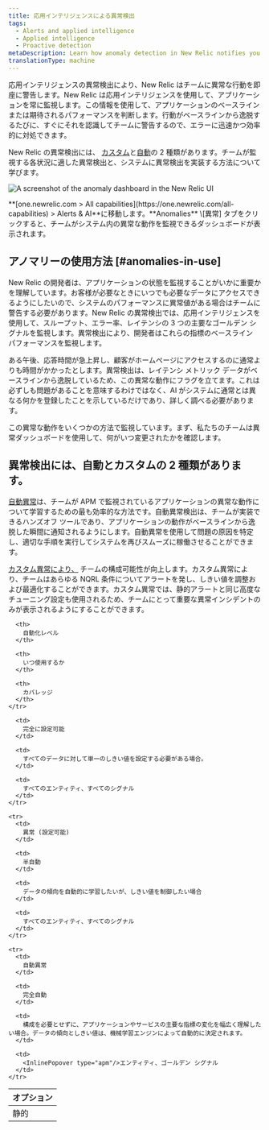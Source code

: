 ```yaml
---
title: 応用インテリジェンスによる異常検出
tags:
  - Alerts and applied intelligence
  - Applied intelligence
  - Proactive detection
metaDescription: Learn how anomaly detection in New Relic notifies you of unusual app behavior. Get notified in Slack or set up a custom webhook.
translationType: machine
---
```



応用インテリジェンスの異常検出により、New Relic はチームに異常な行動を即座に警告します。New Relic は応用インテリジェンスを使用して、アプリケーションを常に監視します。この情報を使用して、アプリケーションのベースラインまたは期待されるパフォーマンスを判断します。行動がベースラインから逸脱するたびに、すぐにそれを認識してチームに警告するので、エラーに迅速かつ効率的に対処できます。

New Relic の異常検出には、 [カスタム](/docs/alerts-applied-intelligence/applied-intelligence/anomaly-detection/custom-anomalies/)と[自動](/docs/alerts-applied-intelligence/applied-intelligence/anomaly-detection/automatic-anomalies/)の 2 種類があります。チームが監視する各状況に適した異常検出と、システムに異常検出を実装する方法について学びます。

<img
  title="A screenshot of the anomaly dashboard in the New Relic UI"
  alt="A screenshot of the anomaly dashboard in the New Relic UI"
  src={anomalyDashboard}
/>

<figcaption>
  **[one.newrelic.com > All capabilities](https://one.newrelic.com/all-capabilities) > Alerts & AI**に移動します。**Anomalies** \[異常] タブをクリックすると、チームがシステム内の異常な動作を監視できるダッシュボードが表示されます。  

</figcaption>

## アノマリーの使用方法 [#anomalies-in-use]

New Relic の開発者は、アプリケーションの状態を監視することがいかに重要かを理解しています。お客様が必要なときにいつでも必要なデータにアクセスできるようにしたいので、システムのパフォーマンスに異常値がある場合はチームに警告する必要があります。New Relic の異常検出では、応用インテリジェンスを使用して、スループット、エラー率、レイテンシの 3 つの主要なゴールデン シグナルを監視します。異常検出により、開発者はこれらの指標のベースライン パフォーマンスを監視します。

ある午後、応答時間が急上昇し、顧客がホームページにアクセスするのに通常よりも時間がかかったとします。異常検出は、レイテンシ メトリック データがベースラインから逸脱しているため、この異常な動作にフラグを立てます。これは必ずしも問題があることを意味するわけではなく、AI がシステムに通常とは異なる何かを登録したことを示しているだけであり、詳しく調べる必要があります。

この異常な動作をいくつかの方法で監視しています。まず、私たちのチームは異常ダッシュボードを使用して、何がいつ変更されたかを確認します。

## 異常検出には、自動とカスタムの 2 種類があります。

[自動異常](/docs/alerts-applied-intelligence/applied-intelligence/anomaly-detection/automatic-anomalies/)は、チームが APM で監視されているアプリケーションの異常な動作について学習するための最も効率的な方法です。自動異常検出は、チームが実装できるハンズオフ ツールであり、アプリケーションの動作がベースラインから逸脱した瞬間に通知されるようにします。自動異常を使用して問題の原因を特定し、適切な手順を実行してシステムを再びスムーズに稼働させることができます。

[カスタム異常により、](/docs/alerts-applied-intelligence/applied-intelligence/anomaly-detection/custom-anomalies/) チームの構成可能性が向上します。カスタム異常により、チームはあらゆる NQRL 条件についてアラートを発し、しきい値を調整および最適化することができます。カスタム異常では、静的アラートと同じ高度なチューニング設定も使用されるため、チームにとって重要な異常インシデントのみが表示されるようにすることができます。

<table>
  <thead>
    <tr>
      <th style={{ width: "200px" }}>
        オプション
      </th>

      <th>
        自動化レベル
      </th>

      <th>
        いつ使用するか
      </th>

      <th>
        カバレッジ
      </th>
    </tr>
  </thead>

  <tbody>
    <tr>
      <td>
        静的
      </td>

      <td>
        完全に設定可能
      </td>

      <td>
        すべてのデータに対して単一のしきい値を設定する必要がある場合。
      </td>

      <td>
        すべてのエンティティ、すべてのシグナル
      </td>
    </tr>

    <tr>
      <td>
        異常 (設定可能)
      </td>

      <td>
        半自動
      </td>

      <td>
        データの傾向を自動的に学習したいが、しきい値を制御したい場合
      </td>

      <td>
        すべてのエンティティ、すべてのシグナル
      </td>
    </tr>

    <tr>
      <td>
        自動異常
      </td>

      <td>
        完全自動
      </td>

      <td>
        構成を必要とせずに、アプリケーションやサービスの主要な指標の変化を幅広く理解したい場合。データの傾向としきい値は、機械学習エンジンによって自動的に決定されます。
      </td>

      <td>
        <InlinePopover type="apm"/>エンティティ、ゴールデン シグナル
      </td>
    </tr>
  </tbody>
</table>